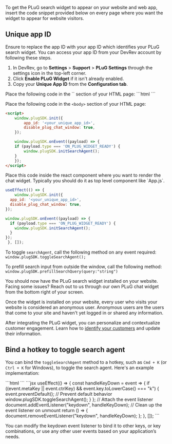 To get the PLuG search widget to appear on your website and web app, insert the code snippet provided below on every page where you want the widget to appear for website visitors.

## Unique app ID

Ensure to replace the app ID with your app ID which identifies your PLuG search widget. You can access your app ID from your DevRev account by following these steps.

1. In DevRev, go to **Settings** > **Support** > **PLuG Settings** through the settings icon in the top-left corner.
2. Click **Enable PLuG Widget** if it isn't already enabled.
3. Copy your **Unique App ID** from the **Configuration tab**.

<Tabs>
  <Tab title="Setup">
   Place the following code in the `<head>` section of your HTML page:
```html
<script
  src="https://plug-platform.devrev.ai/static/plug.js"                         
  type="text/javascript">
</script>
```

Place the following code in the `<body>` section of your HTML page:
```html
<script>
    window.plugSDK.init({
        app_id: '<your_unique_app_id>',
        disable_plug_chat_window: true,
    });

    window.plugSDK.onEvent((payload) => {
    if (payload.type === 'ON_PLUG_WIDGET_READY') {
        window.plugSDK.initSearchAgent();
    }
    });
</script>
```
  </Tab>
  <Tab title="Setup for React">
  Place this code inside the react component where you want to render the chat widget. Typically you should do it as top level component like `App.js`.

```jsx
useEffect(() => {
    window.plugSDK.init({
  app_id: '<your_unique_app_id>',
  disable_plug_chat_window: true,
});

window.plugSDK.onEvent((payload) => {
  if (payload.type === 'ON_PLUG_WIDGET_READY') {
    window.plugSDK.initSearchAgent();
  }
});
 }, []);
```
</Tab>
 
</Tabs>

To toggle `searchAgent`, call the following method on any event required: 
    ```
    window.plugSDK.toggleSearchAgent();
    ```

To prefill search input from outside the window, call the following method:
    ```
    window.plugSDK.prefillSearchQuery(query:"string")
    ```

You should now have the PLuG search widget installed on your website. Facing some issues? Reach out to us through our own PLuG chat widget from the bottom right of your screen.

Once the widget is installed on your website, every user who visits your website is considered an anonymous user. Anonymous users are the users that come to your site and haven't yet logged in or shared any information.

After integrating the PLuG widget, you can personalize and contextualize customer engagement. Learn how to [identify your customers](./user-identity) and update their information.

## Bind a hotkey to toggle search agent

You can bind the `toggleSearchAgent` method to a hotkey, such as `Cmd + K` (or `Ctrl + K` for Windows), to toggle the search agent. Here's an example implementation:

<Tabs>
  <Tab title="Setup">
    ```html
    <script>
      // Bind Cmd+K (or Ctrl+K) to toggle the search agent
      document.addEventListener("keydown", function (event) {
        if ((event.metaKey || event.ctrlKey) && event.key.toLowerCase() === "k") {
          event.preventDefault(); // Prevent default behavior
          window.plugSDK.toggleSearchAgent();
        }
      });
    </script>
    ```
  </Tab>

  <Tab title="Setup for React">
    ```jsx
    useEffect(() => {
      const handleKeyDown = event => {
        if ((event.metaKey || event.ctrlKey) && event.key.toLowerCase() === "k") {
          event.preventDefault(); // Prevent default behavior
          window.plugSDK.toggleSearchAgent();
        }
      };
      // Attach the event listener
      document.addEventListener("keydown", handleKeyDown);
      // Clean up the event listener on unmount
      return () => {
        document.removeEventListener("keydown", handleKeyDown);
      };
    }, []);
    ```
  </Tab>
</Tabs>

You can modify the keydown event listener to bind it to other keys, or key combinations, or use any other user events based on your application’s needs.
